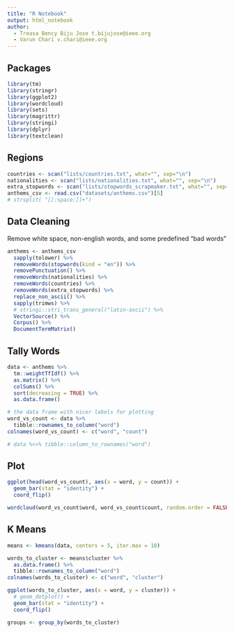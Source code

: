 ```yaml
---
title: "R Notebook"
output: html_notebook
author:
  - Treasa Bency Biju Jose t.bijujose@ieee.org
  - Varun Chari v.chari@ieee.org
---
```


## Packages

```r
library(tm)
library(stringr)
library(ggplot2)
library(wordcloud)
library(sets)
library(magrittr)
library(stringi)
library(dplyr)
library(textclean)
```

## Regions

```r
countries <- scan("lists/countries.txt", what="", sep="\n")
nationalities <- scan("lists/nationalities.txt", what="", sep="\n")
extra_stopwords <- scan("lists/stopwords_scrapmaker.txt", what="", sep="\n")
anthems_csv <- read.csv("datasets/anthems.csv")[5]
# strsplit( "[[:space:]]+")
```

## Data Cleaning

Remove white space, non-english words, and some predefined "bad words"

```r
anthems <- anthems_csv
  sapply(tolower) %>%
  removeWords(stopwords(kind = "en")) %>%
  removePunctuation() %>%
  removeWords(nationalities) %>%
  removeWords(countries) %>%
  removeWords(extra_stopwords) %>%
  replace_non_ascii() %>%
  sapply(trimws) %>%
  # stringi::stri_trans_general("latin-ascii") %>%
  VectorSource() %>%
  Corpus() %>%
  DocumentTermMatrix()
```

## Tally Words

```r
data <- anthems %>%
  tm::weightTfIdf() %>%
  as.matrix() %>%
  colSums() %>%
  sort(decreasing = TRUE) %>%
  as.data.frame()

# the data frame with nicer labels for plotting
word_vs_count <- data %>%
  tibble::rownames_to_column("word")
colnames(word_vs_count) <- c("word", "count")

# data %<>% tibble::column_to_rownames("word")
```

## Plot

```r
ggplot(head(word_vs_count), aes(x = word, y = count)) +
  geom_bar(stat = "identity") +
  coord_flip()

wordcloud(word_vs_count$word, word_vs_count$count, random.order = FALSE, colors = brewer.pal(9, "Spectral"))
```

## K Means

```r
means <- kmeans(data, centers = 5, iter.max = 10)

words_to_cluster <- means$cluster %>%
  as.data.frame() %>%
  tibble::rownames_to_column("word")
colnames(words_to_cluster) <- c("word", "cluster")

ggplot(words_to_cluster, aes(x = word, y = cluster)) +
  # geom_dotplot() +
  geom_bar(stat = "identity") +
  coord_flip()

groups <- group_by(words_to_cluster)
```
